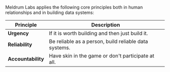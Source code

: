 
Meldrum Labs applies the following core principles both in human relationships and in building data systems:

<table>
<thead>
  <tr>
    <th class="width-min">Principle</th>
    <th class="width-auto">Description</th>
  </tr>
</thead>
<tbody>
  <tr>
    <td><strong>Urgency</strong></td>
    <td>If it is worth building and then just build it.</td>
  </tr>
  <tr>
    <td><strong>Reliability</strong></td>
    <td>Be reliable as a person, build reliable data systems.</td>
  </tr>
  <tr>
    <td><strong>Accountability</strong></td>
    <td>Have skin in the game or don't participate at all.</td>
  </tr>
  </tbody>
</table>
